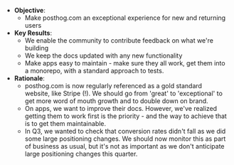 * **Objective**:
    * Make posthog.com an exceptional experience for new and returning users
* **Key Results**:
    * We enable the community to contribute feedback on what we're building
    * We keep the docs updated with any new functionality
    * Make apps easy to maintain - make sure they all work, get them into a monorepo, with a standard approach to tests.
* **Rationale**:
    * posthog.com is now regularly referenced as a gold standard website, like Stripe (!). We should go from 'great' to 'exceptional' to get more word of mouth growth and to double down on brand.
    * On apps, we want to improve their docs. However, we've realized getting them to work first is the priority - and the way to achieve that is to get them maintainable.
    * In Q3, we wanted to check that conversion rates didn't fall as we did some large positioning changes. We should now monitor this as part of business as usual, but it's not as important as we don't anticipate large positioning changes this quarter.
